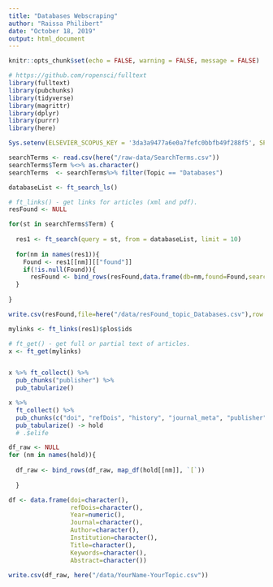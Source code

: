 ```yaml
---
title: "Databases Webscraping"
author: "Raissa Philibert"
date: "October 18, 2019"
output: html_document
---
```


```r

knitr::opts_chunk$set(echo = FALSE, warning = FALSE, message = FALSE)

```


```r
# https://github.com/ropensci/fulltext
library(fulltext)
library(pubchunks)
library(tidyverse)
library(magrittr)
library(dplyr)
library(purrr)
library(here)

```

```r
Sys.setenv(ELSEVIER_SCOPUS_KEY = '3da3a9477a6e0a7fefc0bbfb49f288f5', SPRINGER_KEY = 'dc293398c185c33d930865ae1fd6eae3', ENTREZ_KEY = "1621b309cd4dab23f28c432d4e7baa76d909" )

```

```r

searchTerms <- read.csv(here("/raw-data/SearchTerms.csv"))
searchTerms$Term %<>% as.character()
searchTerms  <- searchTerms%>% filter(Topic == "Databases")
```

```r

databaseList <- ft_search_ls()

# ft_links() - get links for articles (xml and pdf).
resFound <- NULL

for(st in searchTerms$Term) {
  
  res1 <- ft_search(query = st, from = databaseList, limit = 10)
  
  for(nm in names(res1)){
    Found <- res1[[nm]][["found"]]
    if(!is.null(Found)){
      resFound <- bind_rows(resFound,data.frame(db=nm,found=Found,searchTerm=st))}
  }
  
}

write.csv(resFound,file=here("/data/resFound_topic_Databases.csv"),row.names=F)
```



```r
mylinks <- ft_links(res1)$plos$ids

# ft_get() - get full or partial text of articles.
x <- ft_get(mylinks)


x %>% ft_collect() %>% 
  pub_chunks("publisher") %>% 
  pub_tabularize()

x %>%
  ft_collect() %>% 
  pub_chunks(c("doi", "refDois", "history", "journal_meta", "publisher", "author", "aff", "title", "keywords", "abstract")) %>%  
  pub_tabularize() -> hold
  # .$elife

```



```r

df_raw <- NULL
for (nm in names(hold)){
  
  df_raw <- bind_rows(df_raw, map_df(hold[[nm]], `[`))
  
  }

df <- data.frame(doi=character(),
                 refDois=character(),
                 Year=numeric(),
                 Journal=character(),
                 Author=character(),
                 Institution=character(),
                 Title=character(),
                 Keywords=character(),
                 Abstract=character())

```

```r

write.csv(df_raw, here("/data/YourName-YourTopic.csv"))

```


